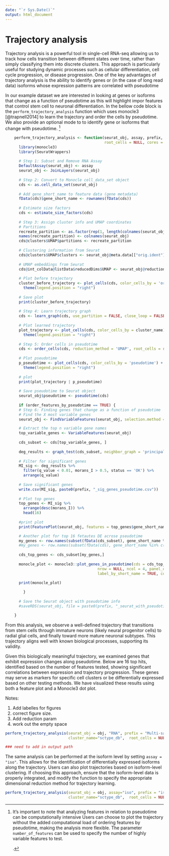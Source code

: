 ```yaml
---
date: "`r Sys.Date()`"
output: html_document
---
```


# **Trajectory analysis**

Trajectory analysis is a powerful tool in single-cell RNA-seq allowing us to track how cells transition between different states over time, rather than simply classifying them into discrete clusters. This approach is particularly useful for studying dynamic processes such as cellular differentiation, cell cycle progression, or disease progression. One of the key advantages of trajectory analysis is the ability to identify genes or (in the case of long read data) isoforms whose expression patterns are correlated with pseudotime

In our example dataset we are interested in looking at genes or isoforms that change as a function of pseudotime as this will highlight impor features that control stem cell to neuronal differentiation. In the bellow code block is the `perform_trajectory_analysis` function which uses monocle3 [@trapnell2014] to learn the trajectory and order the cells by pseudotime. We also provide an optional mode to to identify gene or isoforms that change with pseudotime. [^09_trajectory-1]

[^09_trajectory-1]: It’s important to note that analyzing features in relation to pseudotime can be computationally intensive Users can choose to plot the trajectory without the added computational load of ordering features by pseudotime, making the analysis more flexible. The parameter `number_of_features` can be used to specify the number of highly variable features to test.

    .

```r

    perform_trajectory_analysis <- function(seurat_obj, assay, prefix, cluster_name="harm_cluster", 
                                            root_cells = NULL, cores = 8, order_features_by_pseudotime = FALSE, number_of_features = 500) {
      library(monocle3)
      library(SeuratWrappers)
      
      # Step 1: Subset and Remove RNA Assay
      DefaultAssay(seurat_obj) <- assay
      seurat_obj <- JoinLayers(seurat_obj)
      
      # Step 2: Convert to Monocle cell_data_set object
      cds <- as.cell_data_set(seurat_obj)
      
      # Add gene_short_name to feature data (gene metadata)
      fData(cds)$gene_short_name <- rownames(fData(cds))
      
      # Estimate size factors
      cds <- estimate_size_factors(cds)
      
      # Step 3: Assign cluster info and UMAP coordinates
      # Partitions
      recreate_partition <- as.factor(rep(1, length(colnames(seurat_obj))))
      names(recreate_partition) <- colnames(seurat_obj)
      cds@clusters$UMAP$partitions <- recreate_partition
      
      # Clustering information from Seurat
      cds@clusters$UMAP$clusters <- seurat_obj@meta.data[["orig.ident"]]
      
      # UMAP embeddings from Seurat
      cds@int_colData@listData$reducedDims$UMAP <- seurat_obj@reductions$umap.harm@cell.embeddings
      
      # Plot before trajectory
      cluster_before_trajectory <- plot_cells(cds, color_cells_by = 'orig.ident') +
        theme(legend.position = "right")
      
      # Save plot
      print(cluster_before_trajectory)
      
      # Step 4: Learn trajectory graph
      cds <- learn_graph(cds, use_partition = FALSE, close_loop = FALSE)
      
      # Plot learned trajectory
      plot_trajectory <- plot_cells(cds, color_cells_by = cluster_name) +
        theme(legend.position = "right")
      
      # Step 5: Order cells in pseudotime
      cds <- order_cells(cds, reduction_method = 'UMAP', root_cells = root_cells)
      
      # Plot pseudotime
      p_pseudotime <- plot_cells(cds, color_cells_by = 'pseudotime') +
        theme(legend.position = "right")
      
      # plot
      print(plot_trajectory | p_pseudotime)
      
      # Save pseudotime to Seurat object
      seurat_obj$pseudotime <- pseudotime(cds)
      
      if (order_features_by_pseudotime == TRUE) {
      # Step 6: Finding genes that change as a function of pseudotime
      # Find the X most variable genes
      seurat_obj <- FindVariableFeatures(seurat_obj, selection.method = "vst", nfeatures = number_of_features)

      # Extract the top n variable gene names
      top_variable_genes <- VariableFeatures(seurat_obj)
      
      cds_subset <- cds[top_variable_genes, ]
      
      deg_results <- graph_test(cds_subset, neighbor_graph = 'principal_graph', cores = cores) 
      
      # Filter for significant genes
      MI_sig <- deg_results %>%
        filter(q_value < 0.01, morans_I > 0.5, status == 'OK') %>%
        arrange(q_value)
      
      # Save significant genes
      write.csv(MI_sig, paste0(prefix, "_sig_genes_pseudotime.csv"))
      
      # Plot top genes
      top_genes <- MI_sig %>% 
        arrange(desc(morans_I)) %>% 
        head(16)
      
      #print plot
      print(FeaturePlot(seurat_obj, features = top_genes$gene_short_name, reduction ="umap.harm"))

      # Another plot for top 16 fetautes DE acrose pseudotime 
      my_genes <- row.names(subset(fData(cds_subset), gene_short_name %in% top_genes$gene_short_name)) 
      #my_genes <- row.names(subset(fData(cds), gene_short_name %in% c("DLK1","GRIA2","GRIN2B", "VIM", "PKM", "GAD1", "DCX", "POU5F1", "HOPX"))) 
      
      cds_top_genes <- cds_subset[my_genes,]
      
      monocle_plot <- monocle3::plot_genes_in_pseudotime(cds = cds_top_genes, min_expr = 0.5, cell_size = 0.5,
                                         nrow = NULL, ncol = 4, panel_order = NULL,
                                         label_by_short_name = TRUE, color_cells_by = cluster_name)
      
      print(monocle_plot)

        }
      
      # Save the Seurat object with pseudotime info
      #saveRDS(seurat_obj, file = paste0(prefix, "_seurat_with_pseudotime.rds"))

    }
```

From this analysis, we observe a well-defined trajectory that transitions from stem cells through immature neurons (likely neural progenitor cells) to radial glial cells, and finally toward more mature neuronal subtypes. This trajectory aligns well with known biological processes, supporting its validity.

Given this biologically meaningful trajectory, we examined genes that exhibit expression changes along pseudotime. Below are 16 top hits, identified based on the number of features tested, showing significant correlations between expression and trajectory progression. These genes may serve as markers for specific cell clusters or be differentially expressed based on other testing methods. We have visualized these results using both a feature plot and a Monocle3 dot plot.

Notes:

1.   Add labelles for figures
2.  correct figure size.
3.  Add reduction param
4.   work out the empty space

```r
perform_trajectory_analysis(seurat_obj = obj, "RNA", prefix = "Multi-sample_tutorial",
                            cluster_name="sctype_db",  root_cells = NULL, cores = 8, order_features_by_pseudotime = TRUE, number_of_features = 500)

### need to add in output path
```

The same analysis can be performed at the isoform level by setting `assay = "iso"`. This allows for the identification of differentially expressed isoforms along the trajectory. Users can also plot trajectories based on isoform-level clustering. If choosing this approach, ensure that the isoform-level data is properly integrated, and modify the function to specify the appropriate dimensional reduction method for trajectory learning.

```r
perform_trajectory_analysis(seurat_obj = obj, assay="iso", prefix = "iso_Multi-sample_tutorial",
                            cluster_name="sctype_db",  root_cells = NULL, cores = 8, order_features_by_pseudotime = TRUE, number_of_features = 1000)

```
